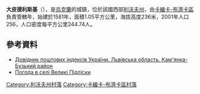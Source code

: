 {{coord|49|54|50|N|24|20|47|E|scale:100000|display=title}}

'''大皮德利斯基'''（{{lang-uk|Великі Підліски}}），是[[烏克蘭|烏克蘭]]的城鎮，位於該國西部[[利沃夫州|利沃夫州]]，由[[卡緬卡-布濟卡區|卡緬卡-布濟卡區]]負責管轄年，始建於1581年，面積1.05平方公里，海拔高度236米，2001年人口256，人口密度每平方公里244.74人。

==參考資料==
*[http://www.uaidx.com/13/287/index Довідник поштових індексів України. Львівська область. Кам'янка-Бузький район]{{Wayback|url=http://www.uaidx.com/13/287/index |date=20160909184945 }}
* [http://weather.in.ua/ua/l'vovskaja/2995 Погода в селі Великі Підліски]{{Wayback|url=http://weather.in.ua/ua/l'vovskaja/2995 |date=20200804053345 }}

[[Category:利沃夫州村落|Category:利沃夫州村落]]
[[Category:卡緬卡-布濟卡區村落|Category:卡緬卡-布濟卡區村落]]


{{Lviv-geo-stub}}